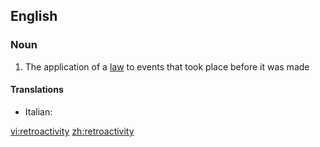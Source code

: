 ==English==

===Noun===
{{wikipedia}}
{{en-noun|-}}

#{{law}} The application of a [[law]] to events that took place before it was made

====Translations====
{{trans-top|retroactivity}}
*Italian: {{t|it|retroazione|f}}
{{trans-mid}}

{{trans-bottom}}

[[vi:retroactivity]]
[[zh:retroactivity]]